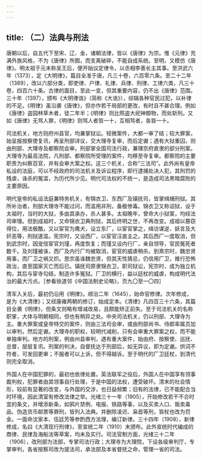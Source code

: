 ```yaml
---
---
---
```

title: （二）法典与刑法
---



唐朝以后，自五代下至宋、辽、金，诸朝法律，皆以《唐律》为宗。惟《元律》充满外族风格，不为《唐律》所囿，而支离破碎，不能自成系统。至明，又模仿《唐律》。明太祖于元末称吴王后，便开始议定律令，以丞相李善长主其事。至洪武六年（1373），定《大明律》，篇目全准于唐，凡三十卷，六百零六条。至二十二年（1389），改以六部分类，即吏律、户律、礼律、兵律、刑律、工律六类，凡三十卷，四百六十条。古律的面目，至此一变，但其重要内容，仍不出《唐律》范围。三十年（1397），颁布《大明律诰》（简称《大诰》），综辑各种官民过犯，以补律的不足。《明律》虽沿袭《唐律》，但亦作若干局部的更改，有时且不甚合理。例如《唐律》盗园林草木者，徒二年半；《明律》则比照盗大祀神御物，而处斩刑。又如《唐律》无骂人罪，《明律》则骂人者笞一十，互相骂者，各笞一十。

司法机关，地方则府州县官，均兼掌狱讼。轻微案件，大都一审了结；较大罪案，始呈报按察使复讯，再呈刑部详议，交大理寺复审，而后定谳；遇有大狱重囚，则由刑部、大理寺及都察院会审。刑部掌全国司法行政，兼理京府直隶的部分刑案。大理寺为最高法院，凡刑部、都察院所受理的案件，均移至寺复审。都察院的主要职责为纠察百官，并有会审大案之权。这三个机关，合称“三法司”。此外尚有皇帝私设的法庭，可以不经政府的司法机关及诉讼程序，即行逮捕处决人犯，其刑罚的残虐，诛杀的冤滥，为历代所少见。明代司法权的不统一，是造成司法黑暗腐败的主要原因。

明代皇帝的私设法庭兼特务机关，有锦衣卫、东西厂及镇抚司，皆掌缉捕刑狱。其所补治者，刑部大理寺不能过问，而滥用非刑，备极惨毒。锦衣卫又称诏狱，设于太祖时，当时的大狱，多由其承办，杀人甚多。太祖晚年，曾命大小狱案，均经法司审理。但到成祖时，又命锦衣卫典刑狱，其后终明之世，不再改变。成祖以篡窃得位，用法极酷，又以宦官为鹰犬，设立东厂，以宦官掌之，缉访谋逆、妖言及大奸恶等，刑狱遂滥。宪宗时，又设西厂，以宦官汪直主之。其后西厂一度取消，但到武宗时，因宠信宦官刘瑾，再度恢复；而瑾又设内行厂，亲自领导，官民冤死者数千。及刘瑾被诛，西厂及内行厂均被取消，宦官的威虐稍杀。到熹宗时，魏忠贤用事，而厂卫之祸又炽。思宗虽诛魏忠贤，但其天性猜忌，仍信用厂卫，推行恐怖政治，直至国家灭亡而后已。镇抚司原隶锦衣卫，职司狱讼，宪宗时，成为独立机构，其后与宦寺勾结，制造许多冤狱。厂卫的横行，益以廷杖的威虐，构成明代法治的最大污点。［参看徐道邻《中国法制史论略》，页九〇至一〇四］

清军入关后，最初仍沿用《明律》。顺治二年（1645），始命官修律。次年修成，是为《大清律》；又经康雍两朝的修订，始成定本。《清律》凡四百三十六条，其篇目全袭《明律》，但条文则略有增减改易，且颇能矫正前失。至于司法机关的名称职掌，大体与明朝相同，但也有稍异之处。中央司法机关，仍以刑部、大理寺为主。重大罪案或皇帝特交的案件，则由三法司会审，或由刑部尚书、侍郎率属员加以审判，然后定谳。大理寺的职权，较明代减削，只有会审重大罪案之权，而不能单独审判。地方的刑案，例由州县审判，遇有重大案件，始由府、按察使、巡抚、总督，层层复讯。刑案的判决，自督抚达于刑部后，如无异议，即为定谳。供词不符者，可发回更审；不服者可以上诉，但不得越诉。至于明代的厂卫廷杖，到清代则完全取消。

外国人在中国犯罪的，最初也依律处置。英法联军之役后，外国人在中国享有领事裁判权，犯罪者由其领事自行处理，于是中国的法权，遭受破坏。清末的社会情形，较前有显著的改变，与外国的交涉，也日益频繁；旧有的法律，已不能配合当时环境，因此清室有修改法律之举。光绪三十一年（1905），开始修改若干不合时宜的条文，并增添新条，如鸦片禁例、电报、铁路等事，以及买卖人口、贩卖毒品、伪造货币邮票等罪刑，皆列入法典。并删除凌迟、枭首等刑，笞杖也改为罚金。一面命沈家本、伍廷芳等参酌西方法理，编订新律。三十四年（1908），新律修成，名曰《大清现行刑律》，至宣统二年（1910）末颁布。此外宣统时代编成的商律、民律及海船法等草案，均未及实行。司法官制方面，光绪三十二年（1906），改刑部为法部，专掌司法行政；大理寺为大理院，下设各级审判厅，专掌审判，各省按察司改为提法司，承法部及本省督抚之命，管理一省的司法。